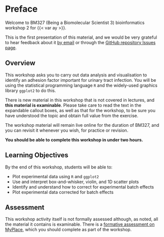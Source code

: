 # Preface

Welcome to BM327 (Being a Biomolecular Scientist 3) bioinformatics workshop 2 for {{< var ay >}}.

This is the first presentation of this material, and we would be very grateful to hear feedback about it [by email](mailto:{{< var admin.email >}}) or through the [GitHub repository Issues page]({{< var github.issues >}}).

## Overview

This workshop asks you to carry out data analysis and visualisation to identify an adhesion factor important for urinary tract infection.
You will be using the statistical programming language `R` and the widely-used graphics library `ggplot2` to do this.

::: { .callout-warning title="Important Note"}
There is new material in this workshop that is not covered in lectures, and **this material is examinable**. Please take care to read the text in the expandable callout boxes, as well as that for the workshop, to be sure you have understood the topic and obtain full value from the exercise.

The workshop material will remain live online for the duration of BM327, and you can revisit it whenever you wish, for practice or revision.
:::

**You should be able to complete this workshop in under two hours.**

## Learning Objectives

By the end of this workshop, students will be able to:

- Plot experimental data using `R` and `ggplot2`
- Use and interpret box-and-whisker, violin, and 1D scatter plots
- Identify and understand how to correct for experimental batch effects
- Plot experimental data corrected for batch effects

## Assessment

This workshop activity itself is not formally assessed although, as noted, all the material it contains is examinable. There is a [formative assessment on MyPlace]({{< var myplace.quiz >}}), which you should complete as part of the workshop.